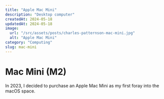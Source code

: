 ```yaml
---
title: "Apple Mac Mini"
description: "Desktop computer"
createdAt: 2024-05-18
updatedAt: 2024-05-18
image:
  url: "/src/assets/posts/charles-patternson-mac-mini.jpg"
  alt: "Apple Mac Mini"
category: "Computing"
slug: mac-mini
---
```


# Mac Mini (M2)

In 2023, I decided to purchase an Apple Mac Mini as my first foray into the macOS space.
